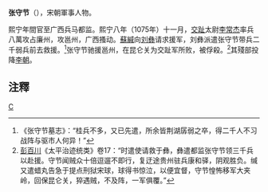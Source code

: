 '''张守节'''（{{bd|？||1075年}}），宋朝軍事人物。

熙宁年間官至广西兵马都监。熙宁八年（1075年）十一月，[[交趾|交趾]]太尉[[李常杰|李常杰]]率兵八萬攻占廉州，攻邕州，广西搔动。[[蘇緘|蘇緘]]向[[刘彝|刘彝]]请求援军，刘彝派遣张守节带兵二千弱兵前去救援。<ref>《张守节墓志》：“桂兵不多，又已先遣，所余皆荆湖孱弱之卒，得二千人不习战阵与驱市人何异！”</ref>张守节驰援邕州，在昆仑关为交趾军所败，被俘殺。<ref>[[彭百川|彭百川]]《太平治迹统类》卷17：“时遣使请救于彝，彝遣都监张守节领三千兵以赴援。守节闻贼众十倍逗遛不即行，复迂途贵州驻兵康和驿，阴观胜负。缄又遣蜡丸告急于提点刑狱宋球，球得书惊泣，以便宜督，守节惶怖移军大夹岭，回保昆仑关，猝遇贼，不及阵，一军俱覆。”</ref>其殘部投降[[李朝|李朝]]。

==注釋==
{{reflist}}
[[category:宋朝軍事人物|C]]